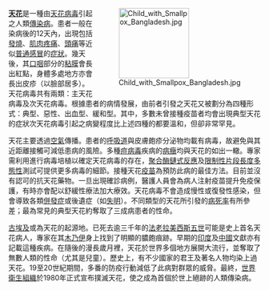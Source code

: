 <div style="float:right;margin-left:0.5em;">
[[File:Child_with_Smallpox_Bangladesh.jpg|140px]]
</div>

'''[[天花|天花]]'''是一種由[[天花病毒|天花病毒]]引起之人類[[傳染病|傳染病]]。患者一般在染病後的12天內，出現包括[[發燒|發燒]]、[[肌肉疼痛|肌肉疼痛]]、[[頭痛|頭痛]]等近似[[普通感冒|普通感冒]]的[[症狀|症狀]]。幾天後，其[[口|口]][[咽|咽]]部分的[[粘膜|粘膜]]會長出紅點，身體多處地方亦會長出皮疹（以臉部居多）。天花病毒共有兩類：主天花病毒及次天花病毒。根據患者的病情發展，由前者引發之天花又被劃分為四種形式：典型、惡性、出血型、緩和型。其中，多數未曾接種疫苗者均會出現典型天花的症狀次天花病毒引起之病變程度比上述四種的都要溫和，但卻非常罕見。

天花主要透過[[空氣|空氣]]傳播。患者的[[呼吸道|呼吸道]]與皮膚皰疹分泌物均載有病毒，故避免與其近距離接觸可減低患病的風險。多種[[痘病毒|痘病毒]]疾病的[[醫學徵象|病癥]]均與天花的如出一轍。專家需利用{{link-en|絨毛尿囊膜|Chorioallantoic membrane}}進行病毒培植以確定天花病毒的存在，[[聚合酶鏈式反應|聚合酶鏈式反應]]及[[限制性片段長度多態性|限制性片段長度多態性]]測試可提供更多病毒的細節。接種天花[[疫苗|疫苗]]為預防此病的最佳方法。目前並沒有認可的抗天花藥物。一旦出現確診病例，醫護人員會為病人注射疫苗提升免疫保護，有時亦會配以舒緩性療法加大療效。天花病毒不會造成慢性或復發性感染，但會導致各類[[併發症|併發症]]或後遺症（如[[失明|失明]]）。不同類型的天花所引發的[[病死率|病死率]]有所參差；最為常見的典型天花約奪取了三成病患者的性命。

[[古埃及|古埃及]]或為天花的起源地。已死去逾三千年的[[法老|法老]][[拉美西斯五世|拉美西斯五世]]可能是史上首名天花病人，專家在其[[木乃伊|木乃伊]]身上找到了明顯的膿皰痕跡。早期的[[印度|印度]]及[[古中國|中國]]文獻亦有記載這種疾病。在隨後的漫長歲月裡，天花於世界多個地方展開大流行，並奪取了無數人類的性命（尤其是兒童）。歷史上，有不少國家的君王及著名人物均染上過天花。19至20世紀期間，多番的防疫行動減低了此病對群眾的威脅。最終，[[世界衛生組織|世界衛生組織]]於1980年正式宣布撲滅天花，使之成為首個於世上絕跡的人類傳染病。